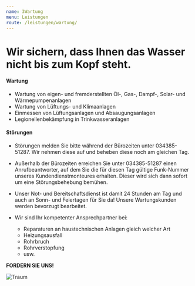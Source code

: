 ```yaml
---
name: 3Wartung
menu: Leistungen
route: /leistungen/wartung/
---
```


# Wir sichern, dass Ihnen das Wasser nicht bis zum Kopf steht.

#### Wartung

- Wartung von eigen- und fremderstellten Öl-, Gas-, Dampf-, Solar- und Wärmepumpenanlagen
- Wartung von Lüftungs- und Klimaanlagen
- Einmessen von Lüftungsanlagen und Absaugungsanlagen
- Legionellenbekämpfung in Trinkwasseranlagen

#### Störungen

- Störungen melden Sie bitte während der Bürozeiten unter 034385-51287. Wir nehmen diese auf und beheben diese noch am gleichen Tag.
- Außerhalb der Bürozeiten erreichen Sie unter 034385-51287 einen Anrufbeantworter, auf dem Sie die für diesen Tag gültige Funk-Nummer unseres Kundendienstmonteures erhalten. Dieser wird sich dann sofort um eine Störungsbehebung bemühen.
- Unser Not- und Bereitschaftsdienst ist damit 24 Stunden am Tag und auch an Sonn- und Feiertagen für Sie da! Unsere Wartungskunden werden bevorzugt bearbeitet.
- Wir sind Ihr kompetenter Ansprechpartner bei:

  - Reparaturen an haustechnischen Anlagen gleich welcher Art
  - Heizungsausfall
  - Rohrbruch
  - Rohrverstopfung
  - usw.

**FORDERN SIE UNS!**

![Traum](/images/uploads/traum.svg "Strichmaennchen mit Heizung")
